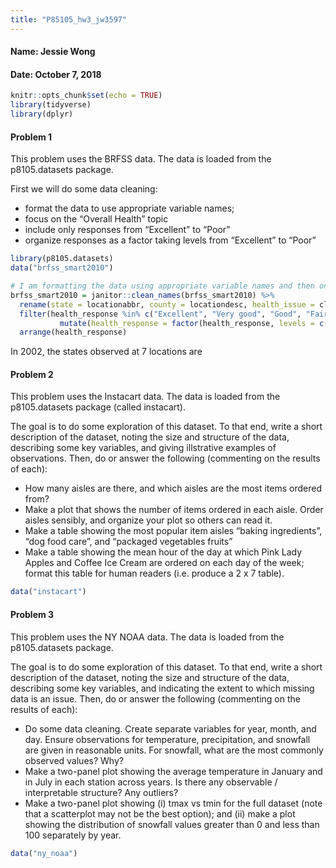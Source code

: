 ```yaml
---
title: "P85105_hw3_jw3597"
---
```


#### Name: Jessie Wong 
#### Date: October 7, 2018

```r
knitr::opts_chunk$set(echo = TRUE)
library(tidyverse)
library(dplyr)
```

#### Problem 1

This problem uses the BRFSS data. The data is loaded from the p8105.datasets package.  

First we will do some data cleaning: 

* format the data to use appropriate variable names;
* focus on the “Overall Health” topic
* include only responses from “Excellent” to “Poor”
* organize responses as a factor taking levels from “Excellent” to “Poor”

```r
library(p8105.datasets)
data("brfss_smart2010")

# I am formatting the data using appropriate variable names and then only using responses from "Excellent" to "Poor":
brfss_smart2010 = janitor::clean_names(brfss_smart2010) %>%
  rename(state = locationabbr, county = locationdesc, health_issue = class, health_issue_topic = topic, health_question = question, health_response = response, lower_95CI = confidence_limit_low, upper_95CI = confidence_limit_high) %>% 
  filter(health_response %in% c("Excellent", "Very good", "Good", "Fair", "Poor")) %>%
           mutate(health_response = factor(health_response, levels = c("Excellent", "Very good", "Good", "Fair", "Poor"))) %>%
  arrange(health_response)

```

In 2002, the states observed at 7 locations are

#### Problem 2

This problem uses the Instacart data. The data is loaded from the p8105.datasets package (called instacart).  

The goal is to do some exploration of this dataset. To that end, write a short description of the dataset, noting the size and structure of the data, describing some key variables, and giving illstrative examples of observations. Then, do or answer the following (commenting on the results of each): 

* How many aisles are there, and which aisles are the most items ordered from?
* Make a plot that shows the number of items ordered in each aisle. Order aisles sensibly, and organize your plot so others can read it.
* Make a table showing the most popular item aisles “baking ingredients”, “dog food care”, and “packaged vegetables fruits”
* Make a table showing the mean hour of the day at which Pink Lady Apples and Coffee Ice Cream are ordered on each day of the week; format this table for human readers (i.e. produce a 2 x 7 table).

```r
data("instacart")
```

#### Problem 3

This problem uses the NY NOAA data. The data is loaded from the p8105.datasets package.  

The goal is to do some exploration of this dataset. To that end, write a short description of the dataset, noting the size and structure of the data, describing some key variables, and indicating the extent to which missing data is an issue. Then, do or answer the following (commenting on the results of each):

* Do some data cleaning. Create separate variables for year, month, and day. Ensure observations for temperature, precipitation, and snowfall are given in reasonable units. For snowfall, what are the most commonly observed values? Why?
* Make a two-panel plot showing the average temperature in January and in July in each station across years. Is there any observable / interpretable structure? Any outliers?
* Make a two-panel plot showing (i) tmax vs tmin for the full dataset (note that a scatterplot may not be the best option); and (ii) make a plot showing the distribution of snowfall values greater than 0 and less than 100 separately by year.

```r
data("ny_noaa")
```





